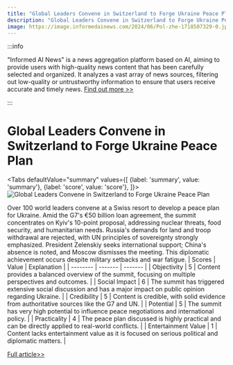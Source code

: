 ```yaml
---
title: "Global Leaders Convene in Switzerland to Forge Ukraine Peace Plan"
description: "Global Leaders Convene in Switzerland to Forge Ukraine Peace Plan"
image: https://image.informedainews.com/2024/06/Pol-zhe-1718507329-0.jpg
---
```



:::info

"Informed AI News" is a news aggregation platform based on AI, aiming to provide users with high-quality news content that has been carefully selected and organized. It analyzes a vast array of news sources, filtering out low-quality or untrustworthy information to ensure that users receive accurate and timely news.  [Find out more >>](/)

:::

# Global Leaders Convene in Switzerland to Forge Ukraine Peace Plan


<Tabs
	defaultValue="summary"
	values={[
	{label: 'summary', value: 'summary'},
	{label: 'score', value: 'score'},
]}>
<TabItem value="summary">
<img
  src="https://image.informedainews.com/2024/06/Pol-zhe-1718507329-0.jpg"
  alt="Global Leaders Convene in Switzerland to Forge Ukraine Peace Plan"
/>



Over 100 world leaders convene at a Swiss resort to develop a peace plan for Ukraine. Amid the G7's €50 billion loan agreement, the summit concentrates on Kyiv's 10-point proposal, addressing nuclear threats, food security, and humanitarian needs. Russia's demands for land and troop withdrawal are rejected, with UN principles of sovereignty strongly emphasized. President Zelenskiy seeks international support; China's absence is noted, and Moscow dismisses the meeting. This diplomatic achievement occurs despite military setbacks and war fatigue.
</TabItem>
<TabItem value="score">
	| Scores     | Value   | Explanation |
	| -------- | ------- | ------- |
	| Objectivity  | 5    | Content provides a balanced overview of the summit, focusing on multiple perspectives and outcomes.    |
	| Social Impact | 6     | The summit has triggered extensive social discussion and has a major impact on public opinion regarding Ukraine.    |
	| Credibility    | 5    | Content is credible, with solid evidence from authoritative sources like the G7 and UN.    |
	| Potential    | 5    | The summit has very high potential to influence peace negotiations and international policy.    |
	| Practicality    | 4    | The peace plan discussed is highly practical and can be directly applied to real-world conflicts.    |
	| Entertainment Value    | 1    | Content lacks entertainment value as it is focused on serious political and diplomatic matters.    |
</TabItem>
</Tabs>

[Full article>>](https://www.theguardian.com/world/article/2024/jun/15/world-leaders-to-gather-in-swiss-resort-in-attempt-to-forge-ukraine-peace-plan)
